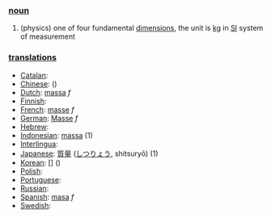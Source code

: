 === [[noun]] ===
# (physics) one of four fundamental [[dimension]]s, the unit is [[kg]] in [[SI]] system of measurement

=== [[translation]]s ===

*[[Catalan]]: [[]] '' ''
*[[Chinese]]: [[]] ()
*[[Dutch]]: [[massa]] ''f''
*[[Finnish]]: [[]]
*[[French]]: [[masse]] ''f''
*[[German]]: [[Masse]] ''f''
*[[Hebrew]]: [[]] '' ''
*[[Indonesian]]: [[massa]] (1)
*[[Interlingua]]: [[]]
*[[Japanese]]: [[質量]] ([[しつりょう]], shitsuryō) (1)
*[[Korean]]: [[]] [] ()
*[[Polish]]: [[]]
*[[Portuguese]]: [[]] '' ''
*[[Russian]]: [[]]
*[[Spanish]]: [[masa]] ''f''
*[[Swedish]]: [[]] '' ''